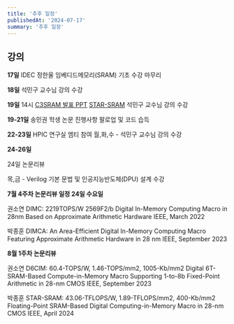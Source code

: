 ```yaml
---
title: '추후 일정'
publishedAt: '2024-07-17'
summary: '추후 일정'
---
```


## 강의

<b>17일</b>
IDEC 정한울 임베디드메모리(SRAM) 기초 수강 마무리

<b>18일</b>
석민구 교수님 강의 수강

<b>19일</b>
14시 <a href="/files/C3SRAM발표PPT.pdf" target="_blank" rel="noopener noreferrer">C3SRAM 발표 PPT</a>
[STAR-SRAM](https://www.notion.so/hpicjh/STAR-SRAM-43-06-TFLOPS-W-1-89-TFLOPS-mm2-400-Kb-mm-2-Floating-Point-SRAM-Based-Digital-Computing--9cf001d9c50f49b7a3786f74d3202a67)
석민구 교수님 강의 수강

<b>19-21일</b>
송민권 학생 논문 진행사항 팔로업 및 코드 습득

<b>22-23일</b>
HPIC 연구실 엠티 참여
월,화,수 - 석민구 교수님 강의 수강 


<b>24-26일</b>

24일 논문리뷰

목,금 - Verilog 기본 문법 및 인공지능반도체(DPU) 설계 수강

**7월 4주차 논문리뷰 일정 24일 수요일**

권소연
DIMC: 2219TOPS/W 2569F2/b Digital In-Memory Computing Macro in 28nm Based on Approximate Arithmetic Hardware
IEEE, March 2022

박종훈
DIMCA: An Area-Efficient Digital In-Memory Computing Macro Featuring Approximate Arithmetic Hardware in 28 nm
IEEE, September 2023

**8월 1주차 논문리뷰**

권소연
D6CIM: 60.4-TOPS/W, 1.46-TOPS/mm2, 1005-Kb/mm2 Digital 6T-SRAM-Based Compute-in-Memory Macro Supporting 1-to-8b Fixed-Point Arithmetic in 28-nm CMOS
IEEE, September 2023

박종훈
STAR-SRAM: 43.06-TFLOPS/W, 1.89-TFLOPS/mm2, 400-Kb/mm2 Floating-Point SRAM-Based Digital Computing-in-Memory Macro in 28-nm CMOS
IEEE, April 2024